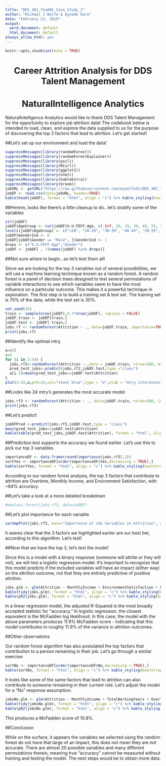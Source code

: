 ```yaml
---
title: "DDS_401_TeamNI_Case_Study_2"
author: "Michael J Wolfe & Ayoade Dare"
date: "February 23, 2019"
output:
  word_document: default
  html_document: default
always_allow_html: yes
---
```


```r
knitr::opts_chunk$set(echo = TRUE)
```
<center> <h1>Career Attrition Analysis for DDS Talent Management</h1> </center>
<center> <h1>NaturalIntelligence Analytics</h1> </center>

NaturalIntelligence Analytics would like to thank DDS Talent Management for the opportunity to explore job attrition data! The codebook below is intended to load, clean, and explore the data supplied to us for the purpose of discovering the top 3 factors that lead to attrition. Let's get started!

##Let's set up our environment and load the data!

```r
suppressMessages(library(randomForest))
suppressMessages(library(randomForestExplainer))
suppressMessages(library(pscl))
suppressMessages(library(RCurl))
suppressMessages(library(ggplot2))
suppressMessages(library(nnet))
suppressMessages(library(kableExtra))
suppressMessages(library(broom))
jobURL <- getURL("https://raw.githubusercontent.com/mjwolfe91/DDS_401_TeamNI_Case_Study2/master/Data/CaseStudy2-data.csv")
jobDF <- read.csv(text=jobURL, header=TRUE)
kable(head(jobDF), format = "html", align = "c") %>% kable_styling(bootstrap_options = c("striped", "hover"))
```

##Hmmm, looks like there's a little cleanup to do...let's stratify some of the variables

```r
str(jobDF)
jobDF$AgeGroup <- cut(jobDF$X.U.FEFF.Age, c(-Inf, 20, 29, 39, 49, 59, Inf))
levels(jobDF$AgeGroup) <- c("<20", "20-29", "30-39", "40-49", "50-59", "60+")
jobDF$GenderInd <- 0
jobDF[jobDF$Gender == "Male", ]$GenderInd <- 1
drops <- c("X.U.FEFF.Age","Gender")
jobDF <- jobDF[ , !(names(jobDF) %in% drops)]
```
##Not sure where to begin...so let's test them all!

Since we are looking for the top 3 variables out of several possibilities, we will use a machine learning technique known as a random forest. A random forest is a panel of decision trees designed to test several permutations of variable interactions to see which variables seem to have the most influence on a particular outcome. This makes it a powerful technique in exploration. The first step is to build a training set & test set. The training set is 70% of the data, while the test set is 30%.

```r
set.seed(26)
train <- sample(nrow(jobDF),0.7*nrow(jobDF), replace = FALSE)
jobDF.train <- jobDF[train,]
jobDF.test <- jobDF[-train,]
jobs.rf <- randomForest(Attrition ~ ., data=jobDF.train, importance=TRUE)
print(jobs.rf)
```
##Identify the optimal mtry

```r
a=c()
i=5
for (i in 3:34) {
  jobs.rf2<-randomForest(Attrition ~.,data = jobDF.train, ntree=500, mtry=i, importance=TRUE)
  pred_test_jobs<-predict(jobs.rf2,jobDF.test,type ="class")
  a[i-2]=mean(pred_test_jobs==jobDF.test$Attrition)
}
plot(3:34,a,pch=19,col="steel blue",type = "o",xlab = "mtry itteration", ylab = "Accuracy %",main = "Model optimization")
```

##Looks like 24 mtry's generates the most accurate model

```r
jobs.rf3 <- randomForest(Attrition ~ ., data=jobDF.train, ntree=500, importance=TRUE, mtry=24)
print(jobs.rf3)
```

##Let's predict!

```r
jobRFPred <-predict(jobs.rf3,jobDF.test,type = "class")
mean(pred_test_jobs==jobDF.test$Attrition)
kable(table(pred_test_jobs,jobDF.test$Attrition), format = "html", align = "c") %>% kable_styling(bootstrap_options = c("striped", "hover"))
```

##Prediction test supports the accuracy we found earlier. Let's use this to pick our top 3 variables.

```r
importanceDF <- data.frame(round(importance(jobs.rf3),2))
sortYes <- importanceDF[order(importanceDF$Yes,decreasing = TRUE),]
kable(sortYes, format = "html", align = "c") %>% kable_styling(bootstrap_options = c("striped", "hover"))
```

According to our random forest analysis, the top 3 factors that contribute to attrition are Overtime, Monthly Income, and Environment Satisfaction, with ~84% accuracy.

##Let's take a look at a more detailed breakdown

```r
#explain_forest(jobs.rf3, data=jobDF)
```

##Let's plot importance for each variable

```r
varImpPlot(jobs.rf3, main="Importance of Job Variables in Attrition", n.var=15)
```

It seems clear that the 3 factors we highlighted earlier are our best bet, according to this algorithm. Let's test!

##Now that we have the top 3, let's test the model!

Since this is a model with a binary response (someone will attrite or they will not), we will test a logistic regression model. It's important to recognize that this model predicts if the included variables will have an impact (either way) on the attrition outcome, not that they are entirely predictive of positive attrition.

```r
jobs.glm <- glm(Attrition ~ MonthlyIncome + EnvironmentSatisfaction + OverTime, data=jobDF, family=binomial(link='logit'))
kable(tidy(jobs.glm), format = "html", align = "c") %>% kable_styling(bootstrap_options = c("striped", "hover"))
kable(pR2(jobs.glm), format = "html", align = "c") %>% kable_styling(bootstrap_options = c("striped", "hover"))
```

In a linear regression model, the adjusted R-Squared is the most broadly accepted statistic for "accuracy." In logistic regression, the closest equivalent is the McFadden log likelihood. In this case, the model with the above parameters produces 11.9% McFadden score - indicating that this model contributes to roughly 11.9% of the variance in attrition outcomes.

##Other observations

Our random forest algorithm has also postulated the top factors that contribution to a person remaining in their job. Let's go through a similar exercise:

```r
sortNo <- importanceDF[order(importanceDF$No,decreasing = TRUE),]
kable(sortNo, format = "html", align = "c") %>% kable_styling(bootstrap_options = c("striped", "hover"))
```

It looks like some of the same factors that lead to attrition can also contribute to someone remaining in their current role. Let's adjust the model for a "No" response assumption:

```r
jobsNo.glm <- glm(Attrition ~ MonthlyIncome + TotalWorkingYears + OverTime, data=jobDF, family=binomial(link='logit'))
kable(tidy(jobsNo.glm), format = "html", align = "c") %>% kable_styling(bootstrap_options = c("striped", "hover"))
kable(pR2(jobsNo.glm), format = "html", align = "c") %>% kable_styling(bootstrap_options = c("striped", "hover"))
```

This produces a McFadden score of 10.8%.

##Conclusion

While on the surface, it appears the variables we selected using the random forest do not have that large of an impact, this does not mean they are not accurate. There are almost 20 possible variables and many different permutations therein, meaning true "accuracy" cannot be measured without training and testing the model. The next steps would be to obtain more data.